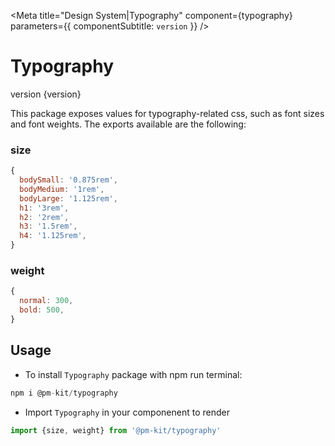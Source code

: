 
<Meta title="Design System|Typography" component={typography} parameters={{ componentSubtitle: `version` }} />

# Typography
<Subtitle>
version {version}
</Subtitle>

This package exposes values for typography-related css, such as font sizes and font weights. The exports available are the following:

### size

```js
{
  bodySmall: '0.875rem',
  bodyMedium: '1rem',
  bodyLarge: '1.125rem',
  h1: '3rem',
  h2: '2rem',
  h3: '1.5rem',
  h4: '1.125rem',
}
```

### weight

```js
{
  normal: 300,
  bold: 500,
}
```

## Usage
* To install `Typography` package with npm run terminal:

```jsx
npm i @pm-kit/typography

```
* Import `Typography` in your componenent to render

```jsx
import {size, weight} from '@pm-kit/typography'

```

<Story name="Docs"/>